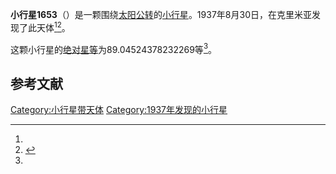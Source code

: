 {{Infobox planet
| bgcolour = #FFFFC0
| name = 1653 Yakhontovia
| symbol = 
| image = 
| caption = 
| discovery = yes
| discovery_ref = 
| discoverer = {{link-en|格里·尼明|Grigory Neujmin}}
| discovery_site = [[克里米亚|克里米亚]] 
| discovered = 1937年8月30日
| designations = yes
| mp_name = 
| named_after = 
| alt_names = 1937 RA/ 1947 BO / 1950 XS / 1958 RM / A905 CB
| mp_category = [[主带小行星|主带小行星]]
| orbit_ref = <ref name="a">[http://ssd.jpl.nasa.gov/sbdb.cgi?sstr=1653 1653 Yakhontovia] {{Wayback|url=http://ssd.jpl.nasa.gov/sbdb.cgi?sstr=1653 |date=20210826032557 }}，小行星數據庫瀏覽器（JPL Small-Body Database Browser）－[[美国国家航空航天局|美国国家航空航天局]]喷气推进实验室</ref>
| epoch = 2456400.5 (2013年4月18日更新)
| aphelion = {{convert|3.452095412433485|AU|km|3|abbr=on|lk=out}}
| perihelion = {{convert|1.771466128712726|AU|km|3|abbr=on}}
| semimajor = {{convert|2.611780770573105|AU|km|3|abbr=on}}
| eccentricity = 0.321740114
| period = 1541.712902 [[日|日]]<br />4.22[[儒略年|儒略年]]
| avg_speed = 
| inclination = 4.071440378925336
| asc_node = 304.0453553444397
| mean_anomaly = 
| arg_peri = 89.04524378232269
| satellites = 
| physical_characteristics = yes
| dimensions = 
| mass = 
| density = 
| surface_grav = 
| escape_velocity = 
| sidereal_day = 
| axial_tilt = 
| pole_ecliptic_lat = 
| pole_ecliptic_lon = 
| albedo = 
| temperatures= 
| temp_name1 = 
| mean_temp_1 = 
| max_temp_1 = 
| temp_name2 = 
| max_temp_2 = 
| spectral_type = 
| abs_magnitude = 89.04524378232269
}}

'''小行星1653'''（{{lang-en|1653 Yakhontovia}}）是一颗围绕[[太阳|太阳]][[公转|公转]]的[[小行星|小行星]]。1937年8月30日，{{link-en|格里·尼明|Grigory Neujmin}}在克里米亚发现了此天体<ref name="a" /><ref>{{cite news|title=小行星列表|url=http://cfa-www.harvard.edu/iau/lists/NumberedMPs.txt|accessdate=2013-07-08|newspaper=哈佛大学|archive-date=2008-05-17|archive-url=https://web.archive.org/web/20080517010638/http://cfa-www.harvard.edu/iau/lists/NumberedMPs.txt|dead-url=no}}</ref>。

这颗小行星的[[绝对星等|绝对星等]]为89.04524378232269等<ref name="a" />。

==参考文献==
{{reflist}}
{{Minor Planet Number|[[小行星1652|小行星1652]]|[[小行星1654|小行星1654]]}}

{{小天体}}

[[Category:小行星带天体|Category:小行星带天体]]
[[Category:1937年发现的小行星|Category:1937年发现的小行星]]

{{asteroid-stub}}